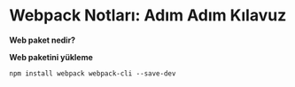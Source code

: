 # Webpack Notları: Adım Adım Kılavuz

**Web paket nedir?**

**Web paketini yükleme**

`npm install webpack webpack-cli --save-dev`
